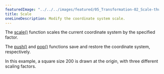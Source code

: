 ---
featuredImage: "../../../images/featured/05_Transformation-02_Scale-thumbnail.png"
title: Scale
oneLineDescription: Modify the coordinate system scale.
---

The
<a href="https://p5js.org/reference/#/p5/scale">scale()</a>
function scales the current coordinate system by the specified
factor.

The
<a href="https://p5js.org/reference/#/p5/push">push()</a>
and
<a href="https://p5js.org/reference/#/p5/pop">pop()</a>
functions save and restore the coordinate system, respectively.

In this example, a square size 200 is drawn at the origin, with
three different scaling factors.
